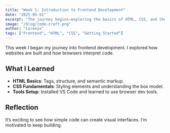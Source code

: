 ```yaml
---
title: "Week 1: Introduction to Frontend Development"
date: "2025-05-01"
excerpt: "The journey begins—exploring the basics of HTML, CSS, and the structure of the web."
image: "/blog/code-craft.png"
author: "Lorenzo"
tags: ["Frontend", "HTML", "CSS", "Getting Started"]
---
```


This week I began my journey into frontend development. I explored how websites are built and how browsers interpret code.

## What I Learned

- **HTML Basics**: Tags, structure, and semantic markup.
- **CSS Fundamentals**: Styling elements and understanding the box model.
- **Tools Setup**: Installed VS Code and learned to use browser dev tools.

## Reflection

It’s exciting to see how simple code can create visual interfaces. I’m motivated to keep building.
